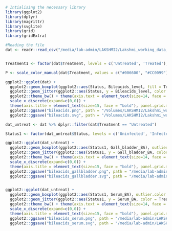 ```r
# Intialising the necessary library
library(ggplot2)
library(dplyr)
library(magrittr)
library(svglite)
library(grid)
library(gridExtra)
```

```r
#Reading the file
dat <- readr::read_csv("/media/lab-admin/LAKSHMI2/Lakshmi_working_data_new/Liver_stage_BC_association_project/Bile_acid_expt_graphs/Bileacids_graph.csv")


Treatment1 <- factor(dat$Treatment, levels = c('Untreated', 'Treated'), ordered = TRUE)

P <- scale_color_manual(dat$Treatment, values = c("#006600", "#CC0099"))

ggplot2::ggplot(dat) +
  ggplot2::geom_boxplot(ggplot2::aes(Status, Bileacids_level, fill = Treatment1), outlier.color = NA, size = 0.6, alpha = 0.0, width = 0.6, position = position_dodge(1), varwidth = F, notch = F, outlier.shape = NA, show.legend = FALSE) +
  ggplot2::geom_jitter(ggplot2::aes(Status, y = Bileacids_level, color = Treatment1), cex = 2.5, alpha = 0.7, position = position_jitterdodge(0.2,0.2,1.0)) + P +
  ggplot2::theme_bw() + theme(axis.text = element_text(size=14, face = "bold", colour = "black")) +
  scale_x_discrete(expand=c(0,0)) +
  theme(axis.title = element_text(size=15, face = "bold"), panel.grid.major.x = element_blank(), panel.grid.major.y = element_blank(),panel.grid.minor.x = element_blank(), panel.grid.minor.y = element_blank(), panel.border = element_blank(), legend.title = element_blank(), legend.position = "none", legend.direction = "horizontal", legend.box.background = element_rect(size = 0.6), legend.text = element_text(size = 5), axis.line = element_line()) + ylab("Bile acid level (mmol/litre)\n(Gall bladder)") + xlab("Infection") +
  ggplot2::ggsave("bileacids.png", path = "/Volumes/LAKSHMI2/Lakshmi_working_data_new/Liver_stage_BC_association_project/Bile_acid_expt_graphs/", width = 4, height = 5, units = "in", dpi = 300) +
  ggplot2::ggsave("bileacids.svg", path = "/Volumes/LAKSHMI2/Lakshmi_working_data_new/Liver_stage_BC_association_project/Bile_acid_expt_graphs/", width = 4, height = 5, units = "in", dpi = 300)
```

```r
dat_untreat <- dat %>% dplyr::filter(dat$Treatment == "Untreated")

Status1 <- factor(dat_untreat$Status, levels = c('Uninfected', 'Infected'), ordered = TRUE)

ggplot2::ggplot(dat_untreat) +
  ggplot2::geom_boxplot(ggplot2::aes(Status1, Gall_bladder_BA), outlier.color = NA, size = 0.6, alpha = 0.0, width = 0.6, position = position_dodge(1), varwidth = F, notch = F, outlier.shape = NA, show.legend = FALSE) +
  ggplot2::geom_jitter(ggplot2::aes(Status1, y = Gall_bladder_BA, color = Treatment), cex = 2.5, alpha = 0.7, position = position_jitterdodge(0.2,0.2,1.0)) + P +
  ggplot2::theme_bw() + theme(axis.text = element_text(size=14, face = "bold", colour = "black")) +
  scale_x_discrete(expand=c(0,0)) +
  theme(axis.title = element_text(size=15, face = "bold"), panel.grid.major.x = element_blank(), panel.grid.major.y = element_blank(),panel.grid.minor.x = element_blank(), panel.grid.minor.y = element_blank(), panel.border = element_blank(), legend.title = element_blank(), legend.position = "none", legend.direction = "horizontal", legend.box.background = element_rect(size = 0.6), legend.text = element_text(size = 5), axis.line = element_line()) + ylab("Bile acid level (mmol/litre)\n(Gall bladder)") + xlab("Infection") +
  ggplot2::ggsave("bileacids_gallbladder.png", path = "/media/lab-admin/LAKSHMI2/Lakshmi_working_data_new/Liver_stage_BC_association_project/Bile_acid_expt_graphs/", width = 4, height = 5, units = "in", dpi = 300) +
  ggplot2::ggsave("bileacids_gallbladder.svg", path = "/media/lab-admin/LAKSHMI2/Lakshmi_working_data_new/Liver_stage_BC_association_project/Bile_acid_expt_graphs/", width = 4, height = 5, units = "in", dpi = 300)


ggplot2::ggplot(dat_untreat) +
  ggplot2::geom_boxplot(ggplot2::aes(Status1, Serum_BA), outlier.color = NA, size = 0.6, alpha = 0.0, width = 0.6, position = position_dodge(1), varwidth = F, notch = F, outlier.shape = NA, show.legend = FALSE) +
  ggplot2::geom_jitter(ggplot2::aes(Status1, y = Serum_BA, color = Treatment), cex = 2.5, alpha = 0.7, position = position_jitterdodge(0.2,0.2,1.0)) + P +
  ggplot2::theme_bw() + theme(axis.text = element_text(size=14, face = "bold", colour = "black")) +
  scale_x_discrete(expand=c(0,0)) +
  theme(axis.title = element_text(size=15, face = "bold"), panel.grid.major.x = element_blank(), panel.grid.major.y = element_blank(),panel.grid.minor.x = element_blank(), panel.grid.minor.y = element_blank(), panel.border = element_blank(), legend.title = element_blank(), legend.position = "none", legend.direction = "horizontal", legend.box.background = element_rect(size = 0.6), legend.text = element_text(size = 5), axis.line = element_line()) + ylab("Bile acid level (mmol/litre)\n(Serum)") + xlab("Infection") +
  ggplot2::ggsave("bileacids_serum.png", path = "/media/lab-admin/LAKSHMI2/Lakshmi_working_data_new/Liver_stage_BC_association_project/Bile_acid_expt_graphs/", width = 4, height = 5, units = "in", dpi = 300) +
  ggplot2::ggsave("bileacids_serum.svg", path = "/media/lab-admin/LAKSHMI2/Lakshmi_working_data_new/Liver_stage_BC_association_project/Bile_acid_expt_graphs/", width = 4, height = 5, units = "in", dpi = 300)
```

